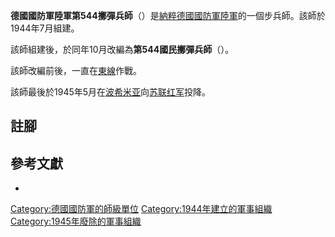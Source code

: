 {{infobox military unit
|unit_name = 德國國防軍陸軍第544擲彈兵師<br/>德國國防軍陸軍第544國民擲彈兵師
|image =
|image_size =
|dates = 1944年7月至1945年5月
|country = {{flag|Nazi Germany}}
|branch = [[納粹德國陸軍|陸軍]]
|type = [[步兵|步兵]]
|role =
|size = [[师_(军队)|師]]
|command_structure =
|garrison =
|garrison_label =
|nickname =
|motto =
|colors =
|colors_label =
|march =
|mascot =
|battles =
}}

'''德國國防軍陸軍第544擲彈兵師'''（{{lang-de|'''544. Grenadier-Division'''}}）是[[納粹德國|納粹德國]][[德國國防軍|國防軍]][[納粹德國陸軍|陸軍]]的一個步兵師。該師於1944年7月組建{{cfn|Mitcham|y=2007}}。

該師組建後，於同年10月改編為'''第544國民擲彈兵師'''（{{lang-de|'''544. Volksgrenadier-Division'''}}）。

該師改編前後，一直在[[苏德战争|東線]]作戰。

該師最後於1945年5月在[[波希米亚|波希米亚]]向[[苏联红军|苏联红军]]投降。

== 註腳 ==
{{reflist}}

== 參考文獻 ==
* {{Cite book|last=Mitcham|first=Samuel W.|title=German Order of Battle. Volume Two: 291st-999th Infantry Divisions, Named Infantry Divisions, and Special Divisions in WWII|publisher=Stackpole Books|year=2007|isbn=9780811734165|location=|author-link=Samuel W. Mitcham|ref={{sfnRef|Mitcham|y=2007}}}}

{{mil-stub}}
{{德國國防軍陸軍的步兵師}}
[[Category:德國國防軍的師級單位|Category:德國國防軍的師級單位]]
[[Category:1944年建立的軍事組織|Category:1944年建立的軍事組織]]
[[Category:1945年廢除的軍事組織|Category:1945年廢除的軍事組織]]